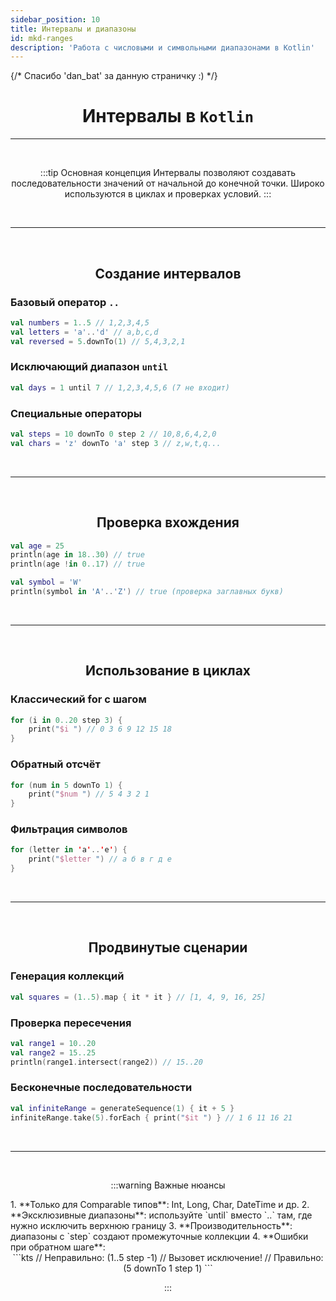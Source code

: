 ```yaml
---
sidebar_position: 10
title: Интервалы и диапазоны
id: mkd-ranges
description: 'Работа с числовыми и символьными диапазонами в Kotlin'
---
```


{/* Спасибо 'dan_bat' за данную страничку :) */}

<div align="center">

# Интервалы в `Kotlin`

---

<br />

:::tip Основная концепция
Интервалы позволяют создавать последовательности значений от начальной до конечной точки. Широко используются в циклах и проверках условий.
:::

<br />

---

<br />

## Создание интервалов

<div align="left">

### Базовый оператор `..`

```kts title="Примеры"
val numbers = 1..5 // 1,2,3,4,5
val letters = 'a'..'d' // a,b,c,d
val reversed = 5.downTo(1) // 5,4,3,2,1
```

### Исключающий диапазон `until`

```kts title="Край не включается"
val days = 1 until 7 // 1,2,3,4,5,6 (7 не входит)
```

### Специальные операторы

```kts title="Комбинирование модификаторов"
val steps = 10 downTo 0 step 2 // 10,8,6,4,2,0
val chars = 'z' downTo 'a' step 3 // z,w,t,q...
```

</div>

<br />

---

<br />

## Проверка вхождения

<div align="left">

```kts title="Операторы in/!in"
val age = 25
println(age in 18..30) // true
println(age !in 0..17) // true

val symbol = 'W'
println(symbol in 'A'..'Z') // true (проверка заглавных букв)
```

</div>

<br />

---

<br />

## Использование в циклах

<div align="left">

### Классический for с шагом

```kts title="Перебор с шагом 3"
for (i in 0..20 step 3) {
    print("$i ") // 0 3 6 9 12 15 18
}
```

### Обратный отсчёт

```kts title="Пример с downTo"
for (num in 5 downTo 1) {
    print("$num ") // 5 4 3 2 1
}
```

### Фильтрация символов

```kts title="Работа с Char диапазонами"
for (letter in 'а'..'е') {
    print("$letter ") // а б в г д е
}
```

</div>

<br />

---

<br />

## Продвинутые сценарии

<div align="left">

### Генерация коллекций

```kts title="Создание списка из диапазона"
val squares = (1..5).map { it * it } // [1, 4, 9, 16, 25]
```

### Проверка пересечения

```kts title="Пример с диапазонами"
val range1 = 10..20
val range2 = 15..25
println(range1.intersect(range2)) // 15..20
```

### Бесконечные последовательности

```kts title="С generateSequence"
val infiniteRange = generateSequence(1) { it + 5 }
infiniteRange.take(5).forEach { print("$it ") } // 1 6 11 16 21
```

</div>

<br />

---

<br />

:::warning Важные нюансы
<div align="left">
1. **Только для Comparable типов**: Int, Long, Char, DateTime и др.
2. **Эксклюзивные диапазоны**: используйте `until` вместо `..` там, где нужно исключить верхнюю границу
3. **Производительность**: диапазоны с `step` создают промежуточные коллекции
4. **Ошибки при обратном шаге**:
</div>
```kts
// Неправильно:
(1..5 step -1) // Вызовет исключение!
// Правильно:
(5 downTo 1 step 1)
```

:::

</div>
